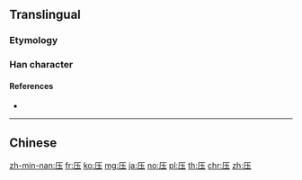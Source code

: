 {{character info/new}}
{{also|壓|庒}}
==Translingual==
{{Han simplified forms|壓|圧|压}}
===Etymology===
{{Han simp|壓|f=猒|t=丶}}

===Han character===
{{Han char|rn=27|rad=厂|as=04|sn=6|four=|canj=MGI,XMGI|ids=⿸厂圡}}

====References====
* {{Han ref|kx=0160.371|hdz=10069.050|uh=538B|ud=21387}}

----

==Chinese==
{{zh-see|壓}}

[[zh-min-nan:压]]
[[fr:压]]
[[ko:压]]
[[mg:压]]
[[ja:压]]
[[no:压]]
[[pl:压]]
[[th:压]]
[[chr:压]]
[[zh:压]]